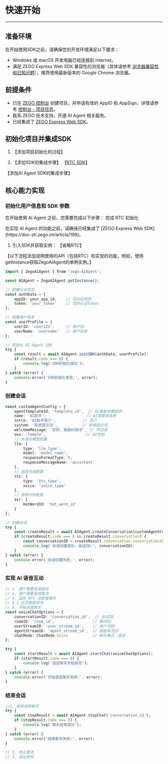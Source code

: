 # 快速开始

--- 

## 准备环境

在开始使用SDK之前，请确保您的开发环境满足以下要求：

- Windows 或 macOS 开发电脑已经连接到 Internet。
- 满足 ZEGO Express Web SDK 兼容性的浏览器（具体请参考 [浏览器兼容性和已知问题](https://doc-zh.zego.im/article/12047)），推荐使用最新版本的 Google Chrome 浏览器。

## 前提条件

- 已在 [ZEGO 控制台](https://console.zego.im) 创建项目，并申请有效的 AppID 和 AppSign，详情请参考 [控制台 - 项目信息](https://doc-zh.zego.im/article/12107)。
- 联系 ZEGO 技术支持，开通 AI Agent 相关服务。
- 已经集成了 [ZEGO Express Web SDK](https://doc-zh.zego.im/article/199)。



## 初始化项目并集成SDK

1. 【添加项目初始化的过程】

2. 【添加SDK的集成步骤】
【[RTC SDK](https://doc-zh.zego.im/article/199)】


【添加AI Agent SDK的集成步骤】


## 核心能力实现




### 初始化用户信息和 SDK 参数
在开始使用 AI Agent 之前，您需要完成以下步骤：
完成 RTC 初始化

<Warning title="注意">
在实现 AI Agent 的功能之前，请确保已经集成了 [ZEGO Express Web SDK](https://doc-zh.zego.im/article/199)。
</Warning>

1. 引入SDK并获取实例： 【省略RTC】

【以下流程添加说明使用的API（包括RTC）和实现的功能，例如，使用getInstance获取ZegoAIAgent的单例实例。】
```typescript
import { ZegoAIAgent } from 'zego-AIAgent';

const AIAgent = ZegoAIAgent.getInstance();

// 配置认证信息
const authData = {
    appID: your_app_id,    // 您的应用ID
    token: 'your_token'    // 您的认证Token
};

// 配置用户信息
const userProfile = {
    userID: 'user123',     // 用户ID
    userName: 'username'   // 用户名称
};

// 初始化 AI Agent SDK
try {
    const result = await AIAgent.initSDK(authData, userProfile);
    if (result.code === 0) {
        console.log('SDK初始化成功');
    }
} catch (error) {
    console.error('SDK初始化失败:', error);
}

```

### 创建会话

```typescript
const customAgentConfig = {
    agentTemplateId: 'template_id',  // AI智能体模板ID
    name: 'AI助手',                  // AI智能体名称
    intro: 'AI助手简介',            // 简介
    system: '系统提示词',           // 系统提示词
    welcomeMessage: '您好，我是AI助手', // 欢迎语
    sex: 'female',                  // AI性别
    // 大语言模型配置
    llm: {
        type: 'llm_type',
        model: 'model_name',
        responseFormatType: 0,
        responseMessageName: 'assistant'
    },
    // 语音合成配置
    tts: {
        type: 'tts_type',
        voice: 'voice_type'
    },
    // 语音识别配置
    asr: {
        HotWordId: 'hot_word_id'
    }
};

// 创建会话
try {
    const createResult = await AIAgent.createConversation(customAgentConfig);
    if (createResult.code === 0 && createResult.conversation) {
        const conversationID = createResult.conversation.conversationID;
        console.log('会话创建成功，会话ID:', conversationID);
    }
} catch (error) {
    console.error('会话创建失败:', error);
}
```
### 实现 AI 语音互动
```typescript
// 1. 用户需要登录房间
// 2. 用户需要音频推流
// 3. 监听 RTC 流新增事件
// 3.1 拉流智能体流
// 4. 开始语音聊天
const voiceChatOptions = {
    conversationID: 'conversation_id',  // 会话ID
    roomID: 'room_id',                 // 房间ID
    userStreamID: 'user_stream_id',    // 用户流ID
    agentStreamID: 'agent_stream_id',  // 智能体流ID
    chatMode: ChatMode.Voice           // 聊天模式：语音
};

try {
    const startResult = await AIAgent.startChat(voiceChatOptions);
    if (startResult.code === 0) {
        console.log('语音聊天开始成功');
    }
} catch (error) {
    console.error('开始语音聊天失败:', error);
}

```
### 结束会话
```typescript
//1. 结束语音聊天
try {
    const stopResult = await AIAgent.stopChat('conversation_id');
    if (stopResult.code === 0) {
        console.log('聊天结束成功');
    }
} catch (error) {
    console.error('结束聊天失败:', error);
}

// 2. 停止推流
// 3. 退出房间
```